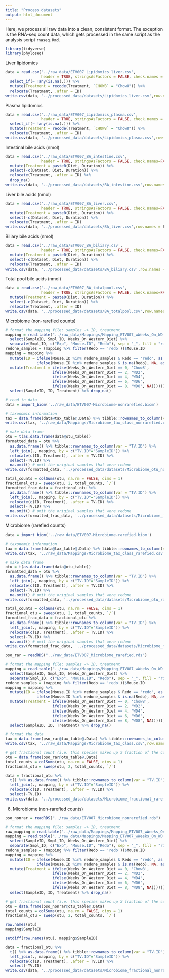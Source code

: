 ```yaml
---
title: "Process datasets"
output: html_document
---
```

Here, we process all raw data into a clean, consistent format. The exception is the RNA-seq count data, which gets processed in the same script as the analysis script `rnaseq.Rmd`. 
```r
library(tidyverse)
library(phyloseq)
```

Liver lipidomics
```r
data = read.csv('../raw_data/ETV007_Lipidomics_liver.csv', 
                header = TRUE, stringsAsFactors = FALSE, check.names = FALSE) %>%
  select_if(~ !any(is.na(.))) %>%
  mutate(Treatment = recode(Treatment, `CHOW8` = "Chow8")) %>%
  relocate(Treatment, .after = ID)
write.csv(data, '../processed_data/datasets/Lipidomics_liver.csv',row.names = F)
```

Plasma lipidomics
```r
data = read.csv('../raw_data/ETV007_Lipidomics_plasma.csv', 
                header = TRUE, stringsAsFactors = FALSE, check.names = FALSE) %>%
  select_if(~ !any(is.na(.))) %>%
  mutate(Treatment = recode(Treatment, `CHOW8` = "Chow8")) %>%
  relocate(Treatment, .after = ID)
write.csv(data, '../processed_data/datasets/Lipidomics_plasma.csv',row.names = F)
```

Intestinal bile acids (nmol)
```r
data = read.csv('../raw_data/ETV007_BA_intestine.csv', 
                header = TRUE, stringsAsFactors = FALSE, check.names=FALSE) %>%
  mutate(Treatment = paste0(Diet, Duration)) %>%
  select(-c(Dataset, Diet, Duration)) %>%
  relocate(Treatment, .after = ID) %>%
  drop_na()
write.csv(data, '../processed_data/datasets/BA_intestine.csv',row.names = F)
```

Liver bile acids (nmol)
```r
data = read.csv('../raw_data/ETV007_BA_liver.csv', 
                header = TRUE, stringsAsFactors = FALSE, check.names=FALSE) %>%
  mutate(Treatment = paste0(Diet, Duration)) %>%
  select(-c(Dataset, Diet, Duration)) %>%
  relocate(Treatment, .after = ID)
write.csv(data, '../processed_data/datasets/BA_liver.csv',row.names = F)
```

Biliary bile acids (nmol)
```r
data = read.csv('../raw_data/ETV007_BA_biliary.csv', 
                header = TRUE, stringsAsFactors = FALSE, check.names=FALSE) %>%
  mutate(Treatment = paste0(Diet, Duration)) %>%
  select(-c(Dataset, Diet, Duration)) %>%
  relocate(Treatment, .after = ID)
write.csv(data, '../processed_data/datasets/BA_biliary.csv',row.names = F)
```

Total pool bile acids (nmol)
```r
data = read.csv('../raw_data/ETV007_BA_totalpool.csv', 
                header = TRUE, stringsAsFactors = FALSE, check.names=FALSE) %>%
  mutate(Treatment = paste0(Diet, Duration)) %>%
  select(-c(Dataset, Diet, Duration)) %>%
  relocate(Treatment, .after = ID)
write.csv(data, '../processed_data/datasets/BA_totalpool.csv',row.names = F)
```

Microbiome (non-rarefied counts)
```r
# format the mapping file: samples -> ID, treatment
mapping = read.table("../raw_data/Mappings/Mapping_ETV007_wWeeks_On_WD.txt") %>%
  select(SampleID, Smpl_ID, Weeks_On_Western_Diet) %>%
  separate(Smpl_ID, c("Exp", "Mouse.ID", "Redo"), sep = "_", fill = "right")
redone_samples = (mapping %>% filter(Redo == 'redo'))$Mouse.ID
mapping = mapping %>% 
  mutate(ID = ifelse(Mouse.ID %in% redone_samples & Redo == 'redo', as.numeric(Mouse.ID),
              ifelse(Mouse.ID %in% redone_samples & is.na(Redo), NA, as.numeric(Mouse.ID)))) %>%
  mutate(Treatment = ifelse(Weeks_On_Western_Diet == 0, 'Chow8',
                     ifelse(Weeks_On_Western_Diet == 2, 'WD2',
                     ifelse(Weeks_On_Western_Diet == 4, 'WD4',
                     ifelse(Weeks_On_Western_Diet == 6, 'WD6',
                     ifelse(Weeks_On_Western_Diet == 8, 'WD8', NA)))))) %>%
  select(SampleID, ID, Treatment) %>% drop_na()

# read in data
data = import_biom('../raw_data/ETV007-Microbiome-nonrarefied.biom')

# taxonomic information
tax = data.frame(data@tax_table@.Data) %>% tibble::rownames_to_column(var = "OTU")
write.csv(tax, '../raw_data/Mappings/Microbiome_tax_class_nonrarefied.csv',row.names = F)

# make data frame
otu = t(as.data.frame(data@otu_table))
formatted_data = otu %>% 
  as.data.frame() %>% tibble::rownames_to_column(var = "TV.ID") %>%
  left_join(., mapping, by = c("TV.ID"="SampleID")) %>%
  relocate(c(ID, Treatment), .after = TV.ID) %>%
  select(-TV.ID) %>%
  na.omit() # omit the original samples that were redone
write.csv(formatted_data, '../processed_data/datasets/Microbiome_otu_nonrarefied.csv',row.names = F)

total_counts = colSums(otu, na.rm = FALSE, dims = 1)
fractional_otu = sweep(otu, 2, total_counts, `/`)
formatted_frac_data = fractional_otu %>% 
  as.data.frame() %>% tibble::rownames_to_column(var = "TV.ID") %>%
  left_join(., mapping, by = c("TV.ID"="SampleID")) %>%
  relocate(c(ID, Treatment), .after = TV.ID) %>%
  select(-TV.ID) %>%
  na.omit() # omit the original samples that were redone
write.csv(formatted_frac_data, '../processed_data/datasets/Microbiome_fracotu_nonrarefied.csv',row.names = F)
```

Microbiome (rarefied counts)
```r
data = import_biom('../raw_data/ETV007-Microbiome-rarefied.biom')

# taxonomic information
tax = data.frame(data@tax_table@.Data) %>% tibble::rownames_to_column(var = "OTU")
write.csv(tax, '../raw_data/Mappings/Microbiome_tax_class_rarefied.csv',row.names = F)

# make data frame
otu = t(as.data.frame(data@otu_table))
formatted_data = otu %>% 
  as.data.frame() %>% tibble::rownames_to_column(var = "TV.ID") %>%
  left_join(., mapping, by = c("TV.ID"="SampleID")) %>%
  relocate(c(ID, Treatment), .after = TV.ID) %>%
  select(-TV.ID) %>%
  na.omit() # omit the original samples that were redone
write.csv(formatted_data, '../processed_data/datasets/Microbiome_otu_rarefied.csv',row.names = F)

total_counts = colSums(otu, na.rm = FALSE, dims = 1)
fractional_otu = sweep(otu, 2, total_counts, `/`)
formatted_frac_data = fractional_otu %>% 
  as.data.frame() %>% tibble::rownames_to_column(var = "TV.ID") %>%
  left_join(., mapping, by = c("TV.ID"="SampleID")) %>%
  relocate(c(ID, Treatment), .after = TV.ID) %>%
  select(-TV.ID) %>%
  na.omit() # omit the original samples that were redone
write.csv(formatted_frac_data, '../processed_data/datasets/Microbiome_fracotu_rarefied.csv',row.names = F)
```






















```r
pso_rar = readRDS("../raw_data/ETV007_Microbiome_rarefied.rds")

# format the mapping file: samples -> ID, treatment
mapping = read.table("../raw_data/Mappings/Mapping_ETV007_wWeeks_On_WD.txt") %>%
  select(SampleID, Smpl_ID, Weeks_On_Western_Diet) %>%
  separate(Smpl_ID, c("Exp", "Mouse.ID", "Redo"), sep = "_", fill = "right")
redone_samples = (mapping %>% filter(Redo == 'redo'))$Mouse.ID
mapping = mapping %>% 
  mutate(ID = ifelse(Mouse.ID %in% redone_samples & Redo == 'redo', as.numeric(Mouse.ID),
              ifelse(Mouse.ID %in% redone_samples & is.na(Redo), NA, as.numeric(Mouse.ID)))) %>%
  mutate(Treatment = ifelse(Weeks_On_Western_Diet == 0, 'Chow8',
                     ifelse(Weeks_On_Western_Diet == 2, 'WD2',
                     ifelse(Weeks_On_Western_Diet == 4, 'WD4',
                     ifelse(Weeks_On_Western_Diet == 6, 'WD6',
                     ifelse(Weeks_On_Western_Diet == 8, 'WD8', NA)))))) %>%
  select(SampleID, ID, Treatment) %>% drop_na()

# format the data
tax = data.frame(pso_rar@tax_table@.Data) %>% tibble::rownames_to_column(var = "OTU")
write.csv(tax, '../raw_data/Mappings/Microbiome_tax_class.csv',row.names = F)

# get fractional count (i.e. this species makes up X fraction of the counts in each sample)
otu = data.frame(pso_rar@otu_table@.Data)
total_counts = colSums(otu, na.rm = FALSE, dims = 1)
fractional_otu = sweep(otu, 2, total_counts, `/`)

data = fractional_otu %>% 
  t() %>% as.data.frame() %>% tibble::rownames_to_column(var = "TV.ID") %>%
  left_join(., mapping, by = c("TV.ID"="SampleID")) %>%
  relocate(c(ID, Treatment), .after = TV.ID) %>%
  select(-TV.ID)
write.csv(data, '../processed_data/datasets/Microbiome_fractional_rarefied.csv',row.names = F)
```

6. Microbiome (non-rarefied counts)
```r
pso_nonrar = readRDS("../raw_data/ETV007_Microbiome_nonrarefied.rds")

# format the mapping file: samples -> ID, treatment
raw_mapping = read.table("../raw_data/Mappings/Mapping_ETV007_wWeeks_On_WD.txt")
mapping = read.table("../raw_data/Mappings/Mapping_ETV007_wWeeks_On_WD.txt") %>%
  select(SampleID, Smpl_ID, Weeks_On_Western_Diet) %>%
  separate(Smpl_ID, c("Exp", "Mouse.ID", "Redo"), sep = "_", fill = "right")
redone_samples = (mapping %>% filter(Redo == 'redo'))$Mouse.ID
mapping = mapping %>% 
  mutate(ID = ifelse(Mouse.ID %in% redone_samples & Redo == 'redo', as.numeric(Mouse.ID),
              ifelse(Mouse.ID %in% redone_samples & is.na(Redo), NA, as.numeric(Mouse.ID)))) %>%
  mutate(Treatment = ifelse(Weeks_On_Western_Diet == 0, 'Chow8',
                     ifelse(Weeks_On_Western_Diet == 2, 'WD2',
                     ifelse(Weeks_On_Western_Diet == 4, 'WD4',
                     ifelse(Weeks_On_Western_Diet == 6, 'WD6',
                     ifelse(Weeks_On_Western_Diet == 8, 'WD8', NA)))))) %>%
  select(SampleID, ID, Treatment) %>% drop_na()

# get fractional count (i.e. this species makes up X fraction of the counts in each sample)
otu = data.frame(pso_nonrar@otu_table@.Data)
total_counts = colSums(otu, na.rm = FALSE, dims = 1)
fractional_otu = sweep(otu, 2, total_counts, `/`)

row.names(otu)
mapping$SampleID

setdiff(row.names(otu), mapping$SampleID)

data = fractional_otu %>% 
  t() %>% as.data.frame() %>% tibble::rownames_to_column(var = "TV.ID") %>%
  left_join(., mapping, by = c("TV.ID"="SampleID")) %>%
  relocate(c(ID, Treatment), .after = TV.ID) %>%
  select(-TV.ID)
write.csv(data, '../processed_data/datasets/Microbiome_fractional_nonrarefied.csv',row.names = F)
```

